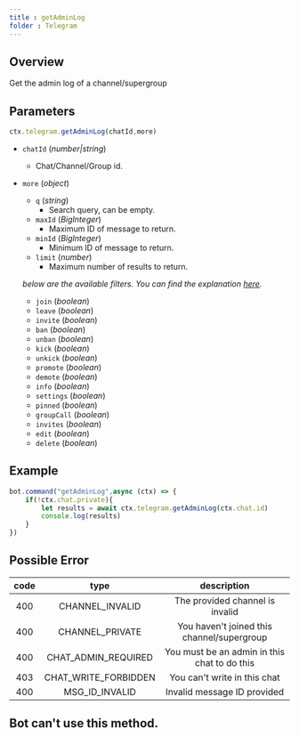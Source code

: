 ```yaml
---
title : getAdminLog
folder : Telegram
---
```

## Overview 
Get the admin log of a channel/supergroup
## Parameters 
```ts 
ctx.telegram.getAdminLog(chatId,more)
```
- `chatId` (_number|string_) 
    - Chat/Channel/Group id. 
- `more` (_object_) 
    - `q` (_string_) 
        - Search query, can be empty.
    - `maxId` (_BigInteger_) 
        - Maximum ID of message to return.
    - `minId` (_BigInteger_) 
        - Minimum ID of message to return.
    - `limit` (_number_) 
        - Maximum number of results to return. 
          
    _below are the available filters. You can find the explanation [here](https://core.telegram.org/constructor/channelAdminLogEventsFilter)._
    - `join` (_boolean_) 
    - `leave` (_boolean_)
    - `invite` (_boolean_)
    - `ban` (_boolean_)
    - `unban` (_boolean_)
    - `kick` (_boolean_)
    - `unkick` (_boolean_)
    - `promote` (_boolean_)
    - `demote` (_boolean_)
    - `info` (_boolean_)
    - `settings` (_boolean_)
    - `pinned` (_boolean_)
    - `groupCall` (_boolean_)
    - `invites` (_boolean_)
    - `edit` (_boolean_)
    - `delete` (_boolean_)
## Example 
```ts:index.ts {3} showLineNumber 
bot.command("getAdminLog",async (ctx) => {
    if(!ctx.chat.private){
        let results = await ctx.telegram.getAdminLog(ctx.chat.id)
        console.log(results)
    }
})
```
## Possible Error 

| code | type | description | 
| :---: | :---: | :------:| 
| 400 | CHANNEL_INVALID | The provided channel is invalid |
| 400 | CHANNEL_PRIVATE | You haven't joined this channel/supergroup |
| 400 | CHAT_ADMIN_REQUIRED | You must be an admin in this chat to do this | 
| 403 | CHAT_WRITE_FORBIDDEN | You can't write in this chat | 
| 400 | MSG_ID_INVALID | Invalid message ID provided | 

## Bot can't use this method.